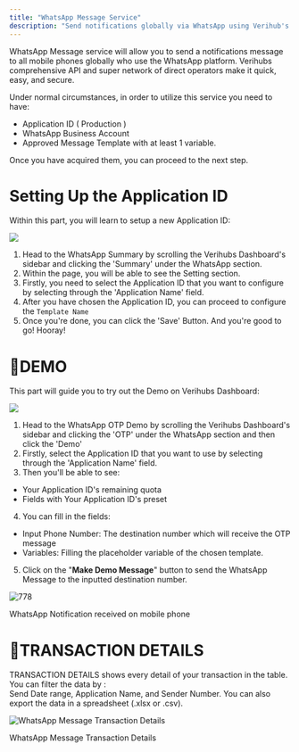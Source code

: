 ```yaml
---
title: "WhatsApp Message Service"
description: "Send notifications globally via WhatsApp using Verihub's secure API and network."
---
```

WhatsApp Message service will allow you to send a notifications message to all mobile phones globally who use the WhatsApp platform. Verihubs comprehensive API and super network of direct operators make it quick, easy, and secure.

Under normal circumstances, in order to utilize this service you need to have:

*   Application ID ( Production )
*   WhatsApp Business Account
*   Approved Message Template with at least 1 variable.

Once you have acquired them, you can proceed to the next step.

# Setting Up the Application ID

Within this part, you will learn to setup a new Application ID:

![](https://files.readme.io/c40fc57-image.png)

1.  Head to the WhatsApp Summary by scrolling the Verihubs Dashboard's sidebar and clicking the 'Summary' under the WhatsApp section.
2.  Within the page, you will be able to see the Setting section.
3.  Firstly, you need to select the Application ID that you want to configure by selecting through the 'Application Name' field.
4.  After you have chosen the Application ID, you can proceed to configure the `Template Name`
5.  Once you're done, you can click the 'Save' Button. And you're good to go! Hooray!

# 🎈DEMO

This part will guide you to try out the Demo on Verihubs Dashboard:

![](https://files.readme.io/ac62ddc-image.png)

1.  Head to the WhatsApp OTP Demo by scrolling the Verihubs Dashboard's sidebar and clicking the 'OTP' under the WhatsApp section and then click the 'Demo'
2.  Firstly, select the Application ID that you want to use by selecting through the 'Application Name' field.
3.  Then you'll be able to see:

*   Your Application ID's remaining quota
*   Fields with Your Application ID's preset

4.  You can fill in the fields:

*   Input Phone Number: The destination number which will receive the OTP message
*   Variables: Filling the placeholder variable of the chosen template.

5.  Click on the "**Make Demo Message**" button to send the WhatsApp Message to the inputted destination number.

![778](https://files.readme.io/281cd2c-WAMExample.jpg "WAMExample.jpg")

WhatsApp Notification received on mobile phone

# 🎈TRANSACTION DETAILS

TRANSACTION DETAILS shows every detail of your transaction in the table. You can filter the data by :  
Send Date range, Application Name, and Sender Number. You can also export the data in a spreadsheet (.xlsx or .csv).

![WhatsApp Message Transaction Details](https://files.readme.io/7521540-image.png)

WhatsApp Message Transaction Details